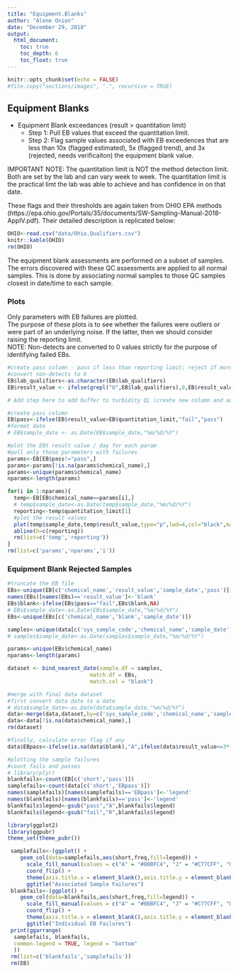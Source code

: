 ```yaml
---
title: "Equipment.Blanks"
author: "Alene Onion"
date: "December 29, 2018"
output:
  html_document:
    toc: true
    toc_depth: 6
    toc_float: true
---
```


```r
knitr::opts_chunk$set(echo = FALSE)
#file.copy("sections/images", ".", recursive = TRUE)
```


## Equipment Blanks

* Equipment Blank exceedances  (result > quantitation limit)  
    + Step 1: Pull EB values that exceed the quantitation limit.
    + Step 2: Flag sample values associated with EB exceedences that are less than 10x (flagged estimated), 5x (flagged trend), and 3x (rejected, needs verificaiton) the equipment blank value.   

IMPORTANT NOTE: The quantitation limit is NOT the method detection limit. Both are set by the lab and can vary week to week. The quantitation limit is the practical limt the lab was able to achieve and has confidence in on that date.       

These flags and their thresholds are again taken from OHIO EPA methods (https://epa.ohio.gov/Portals/35/documents/SW-Sampling-Manual-2018-AppIV.pdf). Their detailed description is replicated below:  
```r
OHIO<-read.csv("data/Ohio.Qualifiers.csv")
knitr::kable(OHIO)
rm(OHIO)
```

The equipment blank assessments are performed on a subset of samples. The errors discovered with these QC assessments are applied to all normal samples. This is done by associating normal samples to those QC samples closest in date/time to each sample. 

### Plots    
Only parameters with EB failures are plotted.  
The purpose of these plots is to see whether the failures were outliers or were part of an underlying noise. If the latter, then we should consider raising the reporting limit.  
NOTE: Non-detects are converted to 0 values strictly for the purpose of identifying failed EBs.

```r
#create pass column - pass if less than reporting limit; reject if more than reporting limit
#convert non-detects to 0
EB$lab_qualifiers<-as.character(EB$lab_qualifiers)
EB$result_value <- ifelse(grepl("U",EB$lab_qualifiers),0,EB$result_value)

# Add step here to add buffer to turbidity QL (create new column and add 0.1 to only turbidity?)

#create pass column
EB$pass<-ifelse(EB$result_value>EB$quantitation_limit,"fail","pass")
#format date
# EB$sample_date <- as.Date(EB$sample_date,"%m/%d/%Y")
```

```r
#plot the EBt result value / day for each param 
#pull only those parameters with failures
params<-EB[EB$pass!="pass",]
params<-params[!is.na(params$chemical_name),]
params<-unique(params$chemical_name)
nparams<-length(params)

for(i in 1:nparams){
  temp<-EB[EB$chemical_name==params[i],]
  # temp$sample_date<-as.Date(temp$sample_date,"%m/%d/%Y")
  reporting<-temp$quantitation_limit[1]
  #plot the result values
  plot(temp$sample_date,temp$result_value,type="p",lwd=4,col="black",main=params[i],xlab="date",ylab="equipment blank result value")
  abline(h=c(reporting))
  rm(list=c('temp','reporting'))
}
rm(list=c('params','nparams','i'))
```

### Equipment Blank Rejected Samples
```r
#truncate the EB file
EBs<-unique(EB[c('chemical_name','result_value','sample_date','pass')])
names(EBs)[names(EBs)=='result_value']<-'blank'
EBs$blank<-ifelse(EBs$pass=="fail",EBs$blank,NA)
# EBs$sample_date<-as.Date(EBs$sample_date,"%m/%d/%Y")
EBs<-unique(EBs[c('chemical_name','blank','sample_date')])

samples<-unique(data[c('sys_sample_code','chemical_name','sample_date')])
# samples$sample_date<-as.Date(samples$sample_date,"%m/%d/%Y")

params<-unique(EBs$chemical_name)
nparams<-length(params)

dataset <- bind_nearest_date(sample.df = samples,
                          match.df = EBs,
                          match.col = "blank")

#merge with final data dataset
#first convert data date to a date
# data$sample_date<-as.Date(data$sample_date,"%m/%d/%Y")
data<-merge(data,dataset,by=c('sys_sample_code','chemical_name','sample_date'),all=TRUE)
data<-data[!is.na(data$chemical_name),]
rm(dataset)

#finally, calculate error flag if any
data$EBpass<-ifelse(is.na(data$blank),"A",ifelse(data$result_value<=3*(data$blank),"R",ifelse(data$result_value<=5*(data$blank),"T",ifelse(data$result_value<=10*(data$blank),"J","A"))))
```

```r
#plotting the sample failures
#count fails and passes
# library(plyr)
blankfails<-count(EB[c('short','pass')])
samplefails<-count(data[c('short','EBpass')])
names(samplefails)[names(samplefails)=='EBpass']<-'legend'
names(blankfails)[names(blankfails)=='pass']<-'legend'
blankfails$legend<-gsub("pass","A",blankfails$legend)
blankfails$legend<-gsub("fail","R",blankfails$legend)

library(ggplot2)
library(ggpubr)
theme_set(theme_pubr())

 samplefails<-(ggplot() +
    geom_col(data=samplefails,aes(short,freq,fill=legend)) +
      scale_fill_manual(values = c("A" = "#00BFC4", "J" = "#C77CFF", "U" = "gray", "R" = "#F8766D", "T" = "#7CAE00")) +
      coord_flip() +
      theme(axis.title.x = element_blank(),axis.title.y = element_blank())) +
      ggtitle("Associated Sample Failures")
 blankfails<-(ggplot() +
    geom_col(data=blankfails,aes(short,freq,fill=legend)) +
      scale_fill_manual(values = c("A" = "#00BFC4", "J" = "#C77CFF", "U" = "gray", "R" = "#F8766D", "T" = "#7CAE00")) +
      coord_flip() +
      theme(axis.title.x = element_blank(),axis.title.y = element_blank())) +
      ggtitle("Individual EB Failures")
 print(ggarrange(
  samplefails, blankfails,
  common.legend = TRUE, legend = "bottom"
  ))
 rm(list=c('blankfails','samplefails'))
 rm(EB)
```
